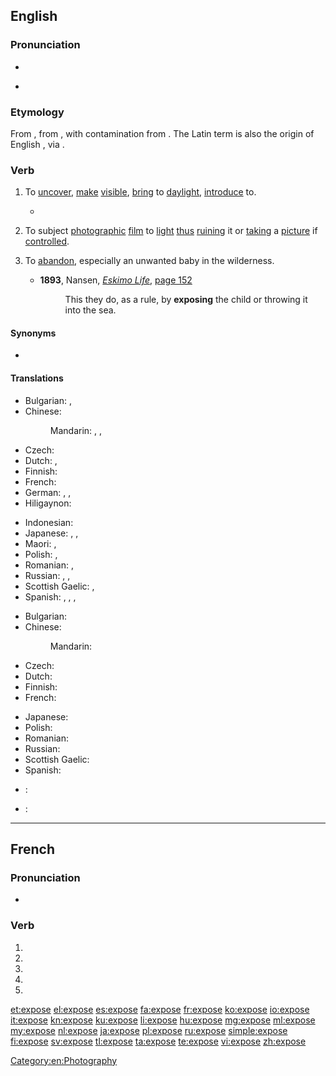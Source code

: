 {{also|exposé}}
==English==

===Pronunciation===
* {{audio|en-us-expose.ogg|Audio (US)}}

* {{rhymes|əʊz}}

===Etymology===
From {{etyl|frm|en}} {{term|exposer||to lay open, set forth|lang=frm}}, from {{etyl|la|en}} {{term/t|la|expōnō||set forth}}, with contamination from {{term|poser||to lay, place|lang=frm}}. The Latin term is also the origin of English {{term|expound|lang=en}}, via {{etyl|fro|en}} {{term|espondre||to set forth, explain|lang=fro}}.

===Verb===
{{en-verb|expos|ing}}

#{{senseid|en|to uncover, make visible, bring to daylight, introduce to}}{{context|transitive|lang=en}} To [[uncover]], [[make]] [[visible]], [[bring]] to [[daylight]], [[introduce]] to.
#*{{quote-magazine|date=2013-06-07|author={{w|Gary Younge}}
|volume=188|issue=26|page=18|magazine={{w|The Guardian Weekly}}
|title=[http://www.guardian.co.uk/commentisfree/2013/jun/02/hypocrisy-lies-at-heart-bradley-manning-trial Hypocrisy lies at heart of Manning prosecution]
|passage=WikiLeaks did not cause these uprisings but it certainly informed them. The dispatches revealed details of corruption and kleptocracy that many Tunisians suspected,&nbsp;[&hellip;]. They also '''exposed''' the blatant discrepancy between the west's professed values and actual foreign policies.}}
#{{senseid|en|to subject photographic film to light thus ruining it or taking a picture if controlled}}{{context|transitive|lang=en}} To subject [[photograph]]ic [[film]] to [[light]] [[thus]] [[ruin]]ing it or [[take|taking]] a [[picture]] if [[control]]led.
# {{context|transitive|lang=en}} To [[abandon]], especially an unwanted baby in the wilderness.
#* '''1893''', Nansen, ''[[s:Eskimo Life|Eskimo Life]]'', [[s:Page:Eskimo Life.djvu/194|page 152]]
#*: This they do, as a rule, by '''exposing''' the child or throwing it into the sea.

====Synonyms====
* {{sense|to reveal a hidden aspect of one's character}} {{l|en|bewray}}

====Translations====
{{trans-top|to uncover, make visible, bring to daylight, introduce to}}
* Bulgarian: {{t+|bg|откривам|sc=Cyrl}}, {{t+|bg|разкривам|sc=Cyrl}}
* Chinese:
*: Mandarin: {{t|cmn|揭露|tr=jiēlù|sc=Hani}}, {{t-|cmn|暴露|tr=bàolù|sc=Hani}}, {{t|cmn|露出|tr=lùchū|sc=Hani}}
* Czech: {{t-|cs|vystavit}}
* Dutch: {{tø|nl|[[zichtbaar]] [[maken]]}}, {{t+|nl|blootleggen}}
* Finnish: {{t+|fi|paljastaa}}
* French: {{t+|fr|exposer}}
* German: {{t+|de|aufdecken}}, {{t+|de|offenbaren}}, {{t+|de|entblößen}}
* Hiligaynon: {{tø|hil|abansada|alt=abansáda}}
{{trans-mid}}
* Indonesian: {{t+|id|papar}}
* Japanese: {{t-|ja|晒す|tr=さらす, sarasu|sc=Hani}}, {{t-|ja|暴く|tr=あばく, abaku}}, {{t-|ja|暴露する|tr=ばくろする, bakuro-surú}}
* Maori: {{t-|mi|rakorako}}, {{t-|mi|whakaari}}
* Polish: {{t-|pl|odsłonić}}, {{t+|pl|ukazać}}
* Romanian: {{t+|ro|expune}}, {{t-|ro|a face public}}
* Russian: {{t+|ru|выставлять|tr=vystavlját'}}, {{t+|ru|раскрывать|tr=raskryvát'}}, {{t+|ru|обнажать|tr=obnažát'}}
* Scottish Gaelic: {{t-|gd|foillsich}}, {{t-|gd|rùisg}}
* Spanish: {{t+|es|exponer}}, {{t+|es|revelar}}, {{t+|es|descubrir}}, {{t+|es|exhibir}}
{{trans-bottom}}

{{trans-top|to subject photographic film to light thus ruining it or taking a picture if controlled}}
* Bulgarian: {{t-|bg|експонирам|sc=Cyrl}}
* Chinese:
*: Mandarin: {{t|cmn|曝光|tr=pùguāng|sc=Hani}}
* Czech: {{t-|cs|exponovat}}
* Dutch: {{t+|nl|blootstellen}}
* Finnish: {{t-|fi|valottaa}}
* French: {{t+|fr|exposer}}
{{trans-mid}}
* Japanese: {{t-|ja|露光させる|tr=ろこうさせる, rokō-saseru}}
* Polish: {{t+|pl|naświetlić}}
* Romanian: {{t+|ro|expune}}
* Russian: {{t-|ru|делать выдержку|tr=délat' výderžku}}
* Scottish Gaelic: {{t-|gd|nochd}}
* Spanish: {{t+|es|exponer}}
{{trans-bottom}}

{{checktrans-top}}
* {{ttbc|it}}: {{t+|it|esporre}}
{{trans-mid}}
* {{ttbc|la}}: {{t-|la|exponere}}
{{trans-bottom}}

[[Category:en:Photography]]

----

==French==

===Pronunciation===
* {{IPA|lang=fr|/ɛk.spoz/}}

===Verb===
{{fr-verb-form}}

# {{conjugation of|exposer||1|s|pres|ind|lang=fr}}
# {{conjugation of|exposer||3|s|pres|ind|lang=fr}}
# {{conjugation of|exposer||1|s|pres|sub|lang=fr}}
# {{conjugation of|exposer||1|s|pres|sub|lang=fr}}
# {{conjugation of|exposer||2|s|imp|lang=fr}}

[[et:expose]]
[[el:expose]]
[[es:expose]]
[[fa:expose]]
[[fr:expose]]
[[ko:expose]]
[[io:expose]]
[[it:expose]]
[[kn:expose]]
[[ku:expose]]
[[li:expose]]
[[hu:expose]]
[[mg:expose]]
[[ml:expose]]
[[my:expose]]
[[nl:expose]]
[[ja:expose]]
[[pl:expose]]
[[ru:expose]]
[[simple:expose]]
[[fi:expose]]
[[sv:expose]]
[[tl:expose]]
[[ta:expose]]
[[te:expose]]
[[vi:expose]]
[[zh:expose]]